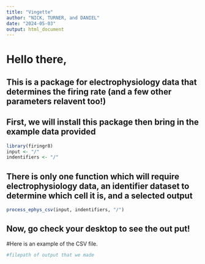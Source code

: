 ```yaml
---
title: "Vingette"
author: "NICK, TURNER, and DANIEL"
date: "2024-05-03"
output: html_document
---
```


# Hello there,
## This is a package for electrophysiology data that determines the firing rate (and a few other parameters relavent too!)
## First, we will install this package then bring in the example data provided
```r
library(firingr8)
input <- "/"
indentifiers <- "/"
```

## There is only one function which will require electrophysiology data, an identifier dataset to determine which cell it is, and a selected output
```r
process_ephys_csv(input, indentifiers, "/")

```

## Now, go check your desktop to see the out put!
#Here is an example of the CSV file. 
```r
#filepath of output that we made


```